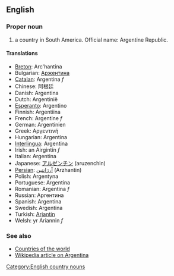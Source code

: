 ==English==

===Proper noun===

# a country in South America. Official name: Argentine Republic.

====Translations====

*[[Breton]]: Arc'hantina
*Bulgarian: [[Аржентина]]
*[[Catalan]]: Argentina ''f''
*Chinese: 阿根廷
*Danish: Argentina
*Dutch: Argentinië
*[[Esperanto]]: Argentino
*Finnish: Argentiina
*French: Argentine ''f''
*German: Argentinien
*Greek: Αργεντινή
*Hungarian: Argentína
*[[Interlingua]]: Argentina
*Irish: an Airgintín ''f''
*Italian: Argentina
*Japanese: [[アルゼンチン]] (aruzenchin)
*[[Persian]]: [[آرژانتین]] (Arzhantin)
*Polish: Argentyna
*Portuguese: Argentina
*Romanian: Argentina ''f''
*Russian: Аргентина
*Spanish: Argentina
*Swedish: Argentina
*Turkish: [[Arjantin]]
*Welsh: yr Ariannin ''f''

===See also===
*[[Countries of the world]]
*[[en:Argentina|Wikipedia article on Argentina]]

[[Category:English country nouns]]